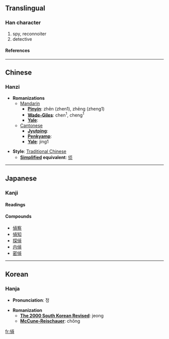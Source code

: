 {{see|侦}}

==Translingual==
===Han character===
{{Han char|rad=人|as=09|sn=11|four=2128<sub>6</sub>|canj=人卜月金 (OYBC)}}
# spy, reconnoiter
# detective
====References====
{{Han ref|kx=0111.350|dkj=00898|dj=0238.080|hdz=10189.010|uh=5075|ud=20597|bh=B0BB|bd=45243}}
----

==Chinese==
===Hanzi===


* '''Romanizations'''
** [[Mandarin]]
*** '''[[Pinyin]]''': zhēn (zhen1), zhēng (zheng1)
*** '''[[Wade-Giles]]''': chen<sup>1</sup>, cheng<sup>1</sup>
*** '''[[Yale]]''': 
**[[Cantonese]]
***'''[[Jyutping]]''':
***'''[[Penkyamp]]''': 
***'''[[Yale]]''': jing1

* '''Style''': [[Traditional Chinese]] 
** '''[[Simplified Chinese|Simplified]] equivalent''': [[侦]]

----
==Japanese==
===Kanji===
{{ja-kanji|grade=|rs=人09}}
====Readings====
{{ja-readings|on=[[てい]] ([[tei]])|kun=[[うかがう]] ([[ukagau]])}}
====Compounds====
*[[偵察]]
*[[偵知]]
*[[探偵]]
*[[内偵]]
*[[密偵]]

----
==Korean==
===Hanja===

* '''Pronunciation''': 정

* '''Romanization'''
** '''[[The 2000 South Korean Revised Romanization|The 2000 South Korean Revised]]''': jeong
** '''[[McCune-Reischauer]]''': chŏng





[[fr:偵]]